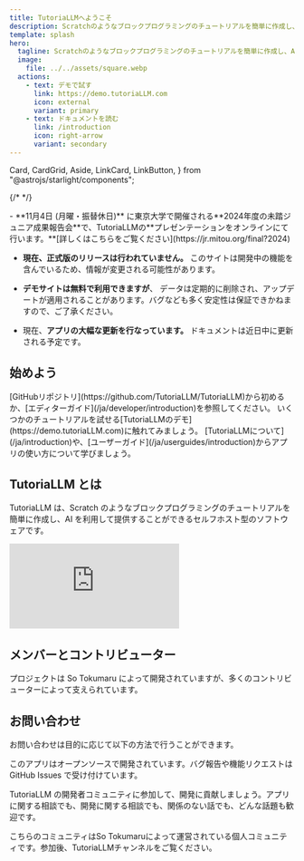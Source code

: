 ```yaml
---
title: TutoriaLLMへようこそ
description: Scratchのようなブロックプログラミングのチュートリアルを簡単に作成し、AIを利用して提供することができるセルフホスト型のソフトウェアです。
template: splash
hero:
  tagline: Scratchのようなブロックプログラミングのチュートリアルを簡単に作成し、AIを利用して提供することができるセルフホスト型のソフトウェアです。
  image:
    file: ../../assets/square.webp
  actions:
    - text: デモで試す
      link: https://demo.tutoriaLLM.com
      icon: external
      variant: primary
    - text: ドキュメントを読む
      link: /introduction
      icon: right-arrow
      variant: secondary
---
```


  Card,
  CardGrid,
  Aside,
  LinkCard,
  LinkButton,
} from "@astrojs/starlight/components";


{/* <DemoStatus /> */}

<Aside type="note" title="大事なお知らせ">
- **11月4日 (月曜・振替休日)** に東京大学で開催される**2024年度の未踏ジュニア成果報告会**で、TutoriaLLMの**プレゼンテーションをオンラインにて行います。**[詳しくはこちらをご覧ください](https://jr.mitou.org/final?2024)

- **現在、正式版のリリースは行われていません。** このサイトは開発中の機能を含んでいるため、情報が変更される可能性があります。

- **デモサイトは無料で利用できますが**、 データは定期的に削除され、アップデートが適用されることがあります。バグなども多く安定性は保証できかねますので、ご了承ください。

- 現在、**アプリの大幅な更新を行なっています。** ドキュメントは近日中に更新される予定です。

</Aside>

## 始めよう

<CardGrid stagger>
  <Card title="自分のアプリをデプロイする" icon="github">
    [GitHubリポジトリ](https://github.com/TutoriaLLM/TutoriaLLM)から初めるか、[エディターガイド](/ja/developer/introduction)を参照してください。
  </Card>
  <Card title="デモを体験する" icon="external">
    いくつかのチュートリアルを試せる[TutoriaLLMのデモ](https://demo.tutoriaLLM.com)に触れてみましょう。
  </Card>
  <Card title="アプリの使い方について知る" icon="open-book">
    [TutoriaLLMについて](/ja/introduction)や、[ユーザーガイド](/ja/userguides/introduction)からアプリの使い方について学びましょう。
  </Card>
</CardGrid>

## TutoriaLLM とは

TutoriaLLM は、Scratch のようなブロックプログラミングのチュートリアルを簡単に作成し、AI を利用して提供することができるセルフホスト型のソフトウェアです。

<iframe
  class="iframe-video"
  src="https://www.youtube.com/embed/-EubeJrnn70?si=BDjkakbLhWRao7sy"
  title="YouTube video player"
  frameborder="0"
  allow="accelerometer; autoplay; clipboard-write; encrypted-media; gyroscope; picture-in-picture; web-share"
  referrerpolicy="strict-origin-when-cross-origin"
  allowfullscreen
></iframe>

<LinkCard
  title="さらに詳しく"
  description="TutoriaLLM についてもっと知りたいですか？"
  href="/introduction"
/>

## メンバーとコントリビューター

プロジェクトは So Tokumaru によって開発されていますが、多くのコントリビューターによって支えられています。

<LinkCard
  title="TutoriaLLMの開発に貢献する"
  description="GitHub リポジトリを覗いてみましょう。"
  href="https://github.com/TutoriaLLM/TutoriaLLM"
/>

<Contributers />

## お問い合わせ

お問い合わせは目的に応じて以下の方法で行うことができます。

<CardGrid>

<Card title="バグ報告や機能リクエスト" icon="github">
  このアプリはオープンソースで開発されています。バグ報告や機能リクエストは
  GitHub Issues で受け付けています。
  <LinkCard
    title="GitHub Issues"
    description="GitHub Issues でバグ報告や機能リクエストを行うことができます。"
    href="https://github.com/TutoriaLLM/TutoriaLLM/issues"
  />
</Card>

<Card title="開発者コミュニティへの参加" icon="discord">

TutoriaLLM の開発者コミュニティに参加して、開発に貢献しましょう。アプリに関する相談でも、開発に関する相談でも、関係のない話でも、どんな話題も歓迎です。

<Aside type="caution" title="注意！">
  こちらのコミュニティはSo
  Tokumaruによって運営されている個人コミュニティです。参加後、TutoriaLLMチャンネルをご覧ください。
</Aside>

<LinkCard
  title="Discord サーバー"
  description="TutoriaLLMのコミュニティに参加しましょう。"
  href="https://discord.gg/VYWr3QDht2"
/>
</Card>

</CardGrid>

